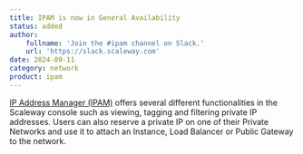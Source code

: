 ```yaml
---
title: IPAM is now in General Availability
status: added
author:
    fullname: 'Join the #ipam channel on Slack.'
    url: 'https://slack.scaleway.com'
date: 2024-09-11
category: network
product: ipam
---
```


[IP Address Manager (IPAM)](/ipam/quickstart/) offers several different functionalities in the Scaleway console such as viewing, tagging and filtering private IP addresses. Users can also reserve a private IP on one of their Private Networks and use it to attach an Instance, Load Balancer or Public Gateway to the network.

